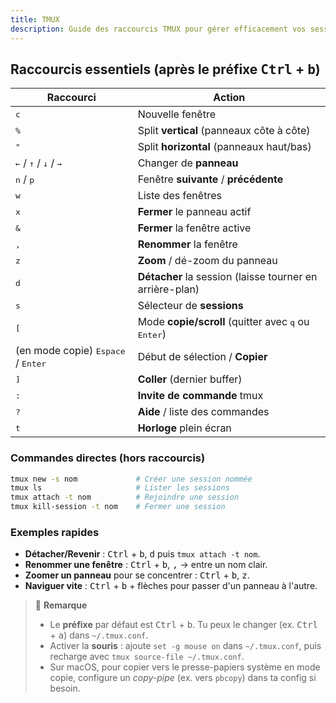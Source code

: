 ```yaml
---
title: TMUX
description: Guide des raccourcis TMUX pour gérer efficacement vos sessions et fenêtres terminal
---
```


## Raccourcis essentiels (après le préfixe <kbd>Ctrl</kbd> + <kbd>b</kbd>)

| Raccourci                                                 | Action                                                                |
| --------------------------------------------------------- | --------------------------------------------------------------------- |
| <kbd>c</kbd>                                              | Nouvelle fenêtre                                                      |
| <kbd>%</kbd>                                              | Split **vertical** (panneaux côte à côte)                             |
| <kbd>"</kbd>                                              | Split **horizontal** (panneaux haut/bas)                              |
| <kbd>←</kbd> / <kbd>↑</kbd> / <kbd>↓</kbd> / <kbd>→</kbd> | Changer de **panneau**                                                |
| <kbd>n</kbd> / <kbd>p</kbd>                               | Fenêtre **suivante** / **précédente**                                 |
| <kbd>w</kbd>                                              | Liste des fenêtres                                                    |
| <kbd>x</kbd>                                              | **Fermer** le panneau actif                                           |
| <kbd>&</kbd>                                              | **Fermer** la fenêtre active                                          |
| <kbd>,</kbd>                                              | **Renommer** la fenêtre                                               |
| <kbd>z</kbd>                                              | **Zoom** / dé-zoom du panneau                                         |
| <kbd>d</kbd>                                              | **Détacher** la session (laisse tourner en arrière-plan)              |
| <kbd>s</kbd>                                              | Sélecteur de **sessions**                                             |
| <kbd>[</kbd>                                              | Mode **copie/scroll** (quitter avec <kbd>q</kbd> ou <kbd>Enter</kbd>) |
| (en mode copie) <kbd>Espace</kbd> / <kbd>Enter</kbd>      | Début de sélection / **Copier**                                       |
| <kbd>]</kbd>                                              | **Coller** (dernier buffer)                                           |
| <kbd>:</kbd>                                              | **Invite de commande** tmux                                           |
| <kbd>?</kbd>                                              | **Aide** / liste des commandes                                        |
| <kbd>t</kbd>                                              | **Horloge** plein écran                                               |

### Commandes directes (hors raccourcis)

```bash
tmux new -s nom             # Créer une session nommée
tmux ls                     # Lister les sessions
tmux attach -t nom          # Rejoindre une session
tmux kill-session -t nom    # Fermer une session
```

### Exemples rapides

- **Détacher/Revenir** : <kbd>Ctrl</kbd> + <kbd>b</kbd>, <kbd>d</kbd> puis `tmux attach -t nom`.
- **Renommer une fenêtre** : <kbd>Ctrl</kbd> + <kbd>b</kbd>, <kbd>,</kbd> → entre un nom clair.
- **Zoomer un panneau** pour se concentrer : <kbd>Ctrl</kbd> + <kbd>b</kbd>, <kbd>z</kbd>.
- **Naviguer vite** : <kbd>Ctrl</kbd> + <kbd>b</kbd> + flèches pour passer d'un panneau à l'autre.

> 🔴 **Remarque**
>
> - Le **préfixe** par défaut est <kbd>Ctrl</kbd> + <kbd>b</kbd>. Tu peux le changer (ex. <kbd>Ctrl</kbd> + <kbd>a</kbd>) dans `~/.tmux.conf`.
> - Activer la **souris** : ajoute `set -g mouse on` dans `~/.tmux.conf`, puis recharge avec `tmux source-file ~/.tmux.conf`.
> - Sur macOS, pour copier vers le presse-papiers système en mode copie, configure un _copy-pipe_ (ex. vers `pbcopy`) dans ta config si besoin.
